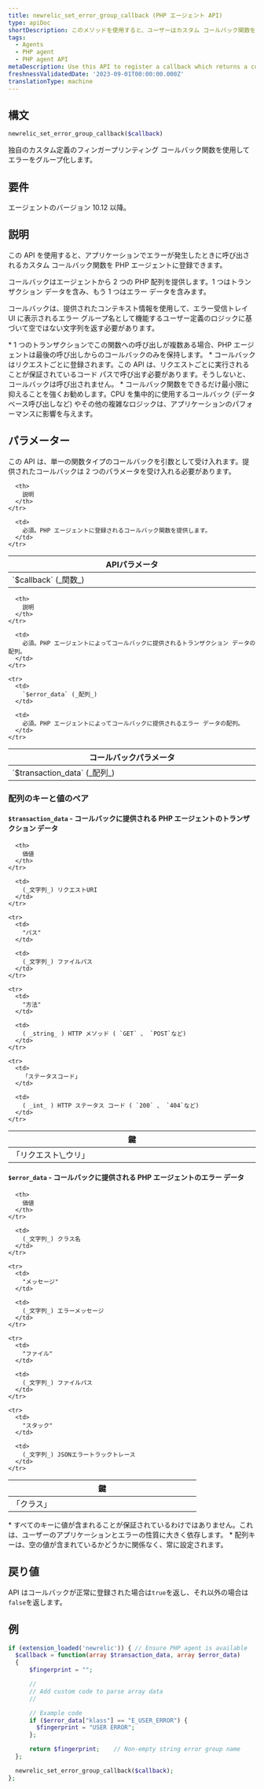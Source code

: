 ```yaml
---
title: newrelic_set_error_group_callback (PHP エージェント API)
type: apiDoc
shortDescription: このメソッドを使用すると、ユーザーはカスタム コールバック関数を定義してエラー グループ名を生成できます。
tags:
  - Agents
  - PHP agent
  - PHP agent API
metaDescription: Use this API to register a callback which returns a custom error group name.
freshnessValidatedDate: '2023-09-01T00:00:00.000Z'
translationType: machine
---
```


## 構文

```php
newrelic_set_error_group_callback($callback)
```

独自のカスタム定義のフィンガープリンティング コールバック関数を使用してエラーをグループ化します。

## 要件

エージェントのバージョン 10.12 以降。

## 説明

この API を使用すると、アプリケーションでエラーが発生したときに呼び出されるカスタム コールバック関数を PHP エージェントに登録できます。

コールバックはエージェントから 2 つの PHP 配列を提供します。1 つはトランザクション データを含み、もう 1 つはエラー データを含みます。

コールバックは、提供されたコンテキスト情報を使用して、エラー受信トレイ UI に表示されるエラー グループ名として機能するユーザー定義のロジックに基づいて空ではない文字列を返す必要があります。

<Callout variant="important">
  * 1 つのトランザクションでこの関数への呼び出しが複数ある場合、PHP エージェントは最後の呼び出しからのコールバックのみを保持します。
  * コールバックはリクエストごとに登録されます。この API は、リクエストごとに実行されることが保証されているコード パスで呼び出す必要があります。そうしないと、コールバックは呼び出されません。
  * コールバック関数をできるだけ最小限に抑えることを強くお勧めします。CPU を集中的に使用するコールバック (データベース呼び出しなど) やその他の複雑なロジックは、アプリケーションのパフォーマンスに影響を与えます。
</Callout>

## パラメーター

この API は、単一の関数タイプのコールバックを引数として受け入れます。提供されたコールバックは 2 つのパラメータを受け入れる必要があります。

<table>
  <thead>
    <tr>
      <th width="25%">
        APIパラメータ
      </th>

      <th>
        説明
      </th>
    </tr>
  </thead>

  <tbody>
    <tr>
      <td>
        `$callback` (_関数_)
      </td>

      <td>
        必須。PHP エージェントに登録されるコールバック関数を提供します。
      </td>
    </tr>
  </tbody>
</table>

<table>
  <thead>
    <tr>
      <th width="25%">
        コールバックパラメータ
      </th>

      <th>
        説明
      </th>
    </tr>
  </thead>

  <tbody>
    <tr>
      <td>
        `$transaction_data` (_配列_)
      </td>

      <td>
        必須。PHP エージェントによってコールバックに提供されるトランザクション データの配列。
      </td>
    </tr>

    <tr>
      <td>
        `$error_data` (_配列_)
      </td>

      <td>
        必須。PHP エージェントによってコールバックに提供されるエラー データの配列。
      </td>
    </tr>
  </tbody>
</table>

### 配列のキーと値のペア

#### `$transaction_data` - コールバックに提供される PHP エージェントのトランザクション データ

<table>
  <thead>
    <tr>
      <th width="25%">
        鍵
      </th>

      <th>
        価値
      </th>
    </tr>
  </thead>

  <tbody>
    <tr>
      <td>
        「リクエスト\_ウリ」
      </td>

      <td>
        (_文字列_) リクエストURI
      </td>
    </tr>

    <tr>
      <td>
        "パス"
      </td>

      <td>
        (_文字列_) ファイルパス
      </td>
    </tr>

    <tr>
      <td>
        "方法"
      </td>

      <td>
        ( _string_ ) HTTP メソッド ( `GET` 、 `POST`など)
      </td>
    </tr>

    <tr>
      <td>
        「ステータスコード」
      </td>

      <td>
        ( _int_ ) HTTP ステータス コード ( `200` 、 `404`など)
      </td>
    </tr>
  </tbody>
</table>

#### `$error_data` - コールバックに提供される PHP エージェントのエラー データ

<table>
  <thead>
    <tr>
      <th width="25%">
        鍵
      </th>

      <th>
        価値
      </th>
    </tr>
  </thead>

  <tbody>
    <tr>
      <td>
        「クラス」
      </td>

      <td>
        (_文字列_) クラス名
      </td>
    </tr>

    <tr>
      <td>
        "メッセージ"
      </td>

      <td>
        (_文字列_) エラーメッセージ
      </td>
    </tr>

    <tr>
      <td>
        "ファイル"
      </td>

      <td>
        (_文字列_) ファイルパス
      </td>
    </tr>

    <tr>
      <td>
        "スタック"
      </td>

      <td>
        (_文字列_) JSONエラートラックトレース
      </td>
    </tr>
  </tbody>
</table>

<Callout variant="important">
  * すべてのキーに値が含まれることが保証されているわけではありません。これは、ユーザーのアプリケーションとエラーの性質に大きく依存します。
  * 配列キーは、空の値が含まれているかどうかに関係なく、常に設定されます。
</Callout>

## 戻り値

API はコールバックが正常に登録された場合は`true`を返し、それ以外の場合は`false`を返します。

## 例

```php
if (extension_loaded('newrelic')) { // Ensure PHP agent is available
  $callback = function(array $transaction_data, array $error_data)
  {
      $fingerprint = "";

      //
      // Add custom code to parse array data
      //

      // Example code
      if ($error_data["klass"] == "E_USER_ERROR") {
        $fingerprint = "USER ERROR";
      };

      return $fingerprint;    // Non-empty string error group name
  };

  newrelic_set_error_group_callback($callback);
};
```